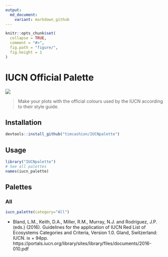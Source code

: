 ```yaml
---
output:
  md_document:
    variant: markdown_github
---
```


<!-- README.md is generated from README.Rmd. Please edit that file -->

```r
knitr::opts_chunk$set(
  collapse = TRUE,
  comment = "#>",
  fig.path = "figure/",
  fig.height = 1
)
```

# IUCN Official Palette

<!-- [![Build Status](https://travis-ci.org/karthik/wesanderson.png)](https://travis-ci.org/karthik/wesanderson)   -->
<!-- ![CRAN Downloads](http://cranlogs.r-pkg.org/badges/wesanderson) -->


![](IUCN_RGB.png)

> Make your plots with the official colours used by the IUCN according to their style guide. 

## Installation


```r
devtools::install_github("timcashion/IUCNpalette")
```

## Usage

```r
library("IUCNpalette")
# See all palettes
names(iucn_palette)
```

## Palettes

### All

```r
iucn_palette(category="All")
```


- Bland, L.M., Keith, D.A., Miller, R.M., Murray, N.J. and Rodríguez, J.P. (eds.) (2016).
Guidelines for the application of IUCN Red List of Ecosystems Categories and
Criteria, Version 1.0. Gland, Switzerland: IUCN. ix + 94pp. https://portals.iucn.org/library/sites/library/files/documents/2016-010.pdf


